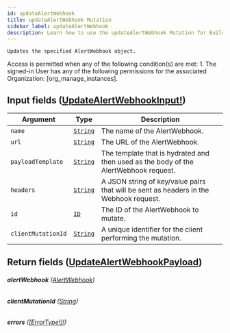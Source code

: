 ```yaml
---
id: updateAlertWebhook
title: updateAlertWebhook Mutation
sidebar_label: updateAlertWebhook
description: Learn how to use the updateAlertWebhook Mutation for Builder's API.
---
```


    Updates the specified AlertWebhook object.

Access is permitted when any of the following condition(s) are met: 1. The signed-in User has any of the following permissions for the associated Organization: [org_manage_instances].

## Input fields ([UpdateAlertWebhookInput!](/composer/builder/api/schema/input_object/UpdateAlertWebhookInput.mdx))

| Argument           | Type                                     | Description                                                                           |
| ------------------ | ---------------------------------------- | ------------------------------------------------------------------------------------- |
| `name`             | [`String`](/composer/builder/api/schema/scalar/String.mdx) | The name of the AlertWebhook.                                                         |
| `url`              | [`String`](/composer/builder/api/schema/scalar/String.mdx) | The URL of the AlertWebhook.                                                          |
| `payloadTemplate`  | [`String`](/composer/builder/api/schema/scalar/String.mdx) | The template that is hydrated and then used as the body of the AlertWebhook request.  |
| `headers`          | [`String`](/composer/builder/api/schema/scalar/String.mdx) | A JSON string of key/value pairs that will be sent as headers in the Webhook request. |
| `id`               | [`ID`](/composer/builder/api/schema/scalar/ID.mdx)         | The ID of the AlertWebhook to mutate.                                                 |
| `clientMutationId` | [`String`](/composer/builder/api/schema/scalar/String.mdx) | A unique identifier for the client performing the mutation.                           |

## Return fields ([UpdateAlertWebhookPayload](/composer/builder/api/schema/object/UpdateAlertWebhookPayload.mdx))

###### <b>alertWebhook</b> ([AlertWebhook](/composer/builder/api/schema/object/AlertWebhook.mdx))

###### <b>clientMutationId</b> ([String](/composer/builder/api/schema/scalar/String.mdx))

###### <b>errors</b> ([[ErrorType!]!](/composer/builder/api/schema/object/ErrorType.mdx))
